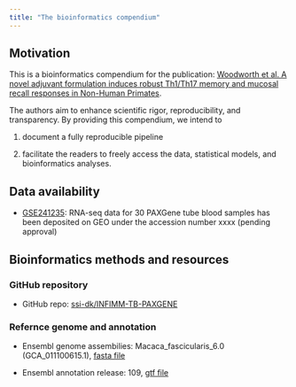 ```yaml
---
title: "The bioinformatics compendium"
---
```


## Motivation

This is a bioinformatics compendium for the publication: [Woodworth et al. A novel adjuvant formulation induces robust Th1/Th17 memory and mucosal recall responses in Non-Human Primates](https://pubmed.ncbi.nlm.nih.gov/).

The authors aim to enhance scientific rigor, reproducibility, and transparency. By providing this compendium, we intend to

(1) document a fully reproducible pipeline

(2) facilitate the  readers to freely access the data, statistical models, and bioinformatics analyses.

## Data availability

- [GSE241235](https://www.ncbi.nlm.nih.gov/geo/query/acc.cgi?acc=GSE241235): RNA-seq data for 30 PAXGene tube blood samples has been deposited on GEO under the accession number xxxx (pending approval)

## Bioinformatics methods and resources

### GitHub repository

- GitHub repo: [ssi-dk/INFIMM-TB-PAXGENE](https://github.com/ssi-dk/INFIMM-TB-PAXGENE)

### Refernce genome and annotation

- Ensembl genome assembilies: Macaca_fascicularis_6.0 (GCA_011100615.1), [fasta file](https://ftp.ensembl.org/pub/release-109/fasta/macaca_fascicularis/dna/Macaca_fascicularis.Macaca_fascicularis_6.0.dna_rm.toplevel.fa.gz)

- Ensembl annotation release: 109, [gtf file](https://ftp.ncbi.nlm.nih.gov/genomes/all/GCF/012/559/485/GCF_012559485.2_MFA1912RKSv2/GCF_012559485.2_MFA1912RKSv2_genomic.gtf.gz)

